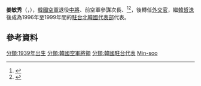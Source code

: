 {{noteTA
|1=zh-hant:駐台北韓國代表部; zh-hans:驻台北韩国代表部;
}}
'''姜敏秀'''（{{lang-ko|강민수}}，{{bd|1939年|8月17日}}），[[韓國空軍|韓國空軍]]退役[[中將|中將]]、前空軍參謀次長、{{Link-en|大韓民國空軍官校|Korea Air Force Academy|空軍官校校長}}<ref name="Korea Annual 1998">{{Cite book |language=en |title=Korea Annual 1998 |edition=35th Annual Edition |publisher=[[韓國聯合通訊社|Yonhap News Agency]] |date=1998 |page=572}}</ref><ref name="Yonhap">{{Cite web |archiveurl=https://web.archive.org/web/20160503024024/http://www.yonhapphoto.co.kr/YNA/ContentsSales/ContentsData/YISW_peopleList.aspx?Kind1=1&Name=&Detail=Y&Display=1&MapPath=%25uc778%25ubb3c%25uc815%25ubcf4+%3E+%25uc0c1%25uc138%25uac80%25uc0c9&Organization=&OrganizationKind=1&OfficeDeptName=&OfficePosition=&OccupationName=&FamilyOrg=&BirthPlace=&HighSchool=&HighSchoolDayFrom=&HighSchoolDayTill=&Univ=&UnivDayFrom=&UnivDayTill=&Major=&BirthFrom=&BirthTill=&Religion=&Sort=1&PAGINGTOTALCOUNT=44649&PAGINGCURRENTPAGE=33&PAGINGPAGESIZE=10 |archivedate=2016-05-03 |url=http://www.yonhapphoto.co.kr/YNA/ContentsSales/ContentsData/YISW_peopleList.aspx?Kind1=1&Name=&Detail=Y&Display=1&MapPath=%uc778%ubb3c%uc815%ubcf4+%3E+%uc0c1%uc138%uac80%uc0c9&Organization=&OrganizationKind=1&OfficeDeptName=&OfficePosition=&OccupationName=&FamilyOrg=&BirthPlace=&HighSchool=&HighSchoolDayFrom=&HighSchoolDayTill=&Univ=&UnivDayFrom=&UnivDayTill=&Major=&BirthFrom=&BirthTill=&Religion=&Sort=1&PAGINGTOTALCOUNT=44649&PAGINGCURRENTPAGE=33&PAGINGPAGESIZE=10 |publisher={{lang|ko|[[韓國聯合通訊社|연합뉴스]]}} |script-title=ko:인물정보 > 상세검색 |deadurl=yes |access-date=2016-05-03 }}</ref>，後轉任[[外交官|外交官]]，繼[[韓哲洙|韓哲洙]]後成為1996年至1999年間的[[駐台北韓國代表部|駐台北韓國代表部]]代表。

==參考資料==
{{reflist}}

{{Start box}}
{{S-dip}}
{{Succession box
| title  = [[駐台北韓國代表部|駐台北韓國代表部代表]]
| years  = 第2任：1996年2月－1999年2月
| before = [[韓哲洙|韓哲洙]]
| after  = {{Link-ko|尹海重|윤해중}}
}}
{{End box}}
{{駐台北韓國代表部代表}}
{{Korea-bio-stub}}
{{DEFAULTSORT:Kang, Min-soo}}
[[分類:1939年出生|分類:1939年出生]]
[[分類:韓國空軍將領|分類:韓國空軍將領]]
[[分類:韓國駐台代表|分類:韓國駐台代表]]
[[分類:姜姓|Min-soo]]